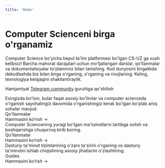 ```yaml
---
title: 'Home'
---
```



# Computer Scienceni birga o'rganamiz

Computer Science bo'yicha bepul ta'lim platformasi bo'lgan CS-UZ ga xush kelibsiz! Barcha mahorat darajalari uchun moʻljallangan darslar, qoʻllanmalar va dokumentatsiyalar toʻplamimiz bilan tanishing. Kod dunyosini birgalikda dekodlashda biz bilan birga o'rganing, o'rganing va rivojlaning. Keling, texnologiya kelajagini shakllantiraylik.

Hamjamiyat [Telegram
community](https://t.me/xinuxuz) guruhiga qo'shilish

<div className="mt-8">
  <Tabs items={['Dasturlash', 'Algoritm', 'System Design']}>
    <Tab>
      <div className="mb-8">
        Esingizda bo'lsin, bular faqat asosiy bo'limlar va computer scienceda o'rganish sayohatingiz davomida o'rganishingiz kerak bo'lgan ko'plab aniq sohalar mavjud.
      </div>
      <div className="mb-4 text-xl font-bold">Qo'llanmalar</div>
      <Cards num={3}>
        <Card
          title="Dasturlash va Sintaksis"
          description="Sayohatingizni mashhur dasturlash tillarining sintaksisi va tuzilishini tushunish bilan boshlang."
          icon="▶️"
          href="/guides/dasturlash/quickstart"
        />
        <Card
          title="Data Structures & Algorithms"
          description="Computer Sciencening yuragi bo'lgan ma'lumotlarni tartibga solish va boshqarishga chuqurroq kirib boring."
          icon="▶️"
          href="/guides/dasturlash/create-a-livestream"
        />
        <Card
          title="Software Systems"
          description="Dasturiy ta'minot tizimlarining o'zaro ta'sirini o'rganing va dasturiy ta'minotni ishlab chiqishning asosiy jihatlarini o'zlashtiring."
          icon="▶️"
          href="/guides/dasturlash/upload-a-video-asset"
        />
      </Cards>
      <div className="text-right mt-4">
        <Link href="/guides/dasturlash">Hammasini ko‘rish →</Link>
      </div>
    </Tab>
    <Tab>
      <div className="mb-8">
        Computer Sciencening yuragi bo'lgan ma'lumotlarni tartibga solish va boshqarishga chuqurroq kirib boring.
      </div>
      <div className="mb-4 text-xl font-bold">Qo'llanmalar</div>
      <Cards num={3}>
        <Card
          title="Get Started"
          description="Everything you need to know to become a Livepeer Orchestrator."
          icon="▶️"
          href="/guides/algoritm/get-started"
        />
        <Card
          title="Install Go Livepeer"
          description="Learn how to run the Livepeer Go client."
          icon="▶️"
          href="/guides/algoritm/install-go-livepeer"
        />
        <Card
          title="Troubleshoot"
          description="Discover common issues and questions."
          icon="▶️"
          href="/guides/algoritm/troubleshoot"
        />
      </Cards>
      <div className="text-right mt-4">
        <Link href="/guides/algoritm">Hammasini ko‘rish →</Link>
      </div>
    </Tab>
    <Tab>
      <div className="mb-8">
Dasturiy ta'minot tizimlarining o'zaro ta'sirini o'rganing va dasturiy ta'minotni ishlab chiqishning asosiy jihatlarini o'zlashtiring.
      </div>
      <div className="mb-4 text-xl font-bold">Guides</div>
      <Cards num={3}>
        <Card
          title="Bridge LPT to Arbitrum"
          description="Moving LPT from the Ethereum mainnet to Arbitrum and vice versa."
          icon="▶️"
          href="/guides/system/bridge-lpt-to-arbitrum"
        />
        <Card
          title="Migrate Stake to Arbitrum"
          description="Migrate stake from Ethereum Mainnet to Arbitrum."
          icon="▶️"
          href="/guides/system/migrate-stake-to-arbitrum"
        />
      </Cards>
      <div className="text-right mt-4">
        <Link href="/guides/system">Hammasini ko‘rish →</Link>
      </div>
    </Tab>
  </Tabs>
</div>
